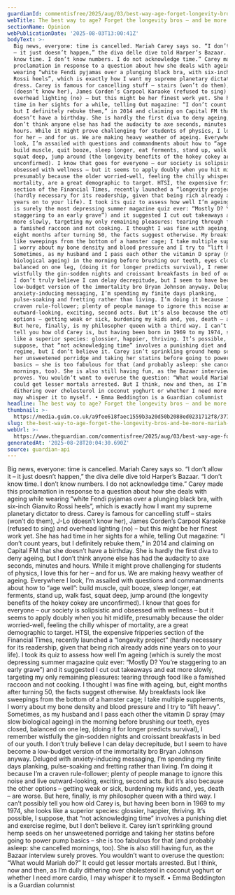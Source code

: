 ```yaml
---
guardianId: commentisfree/2025/aug/03/best-way-age-forget-longevity-bros-mariah-carey
webTitle: The best way to age? Forget the longevity bros – and be more Mariah Carey
sectionName: Opinion
webPublicationDate: '2025-08-03T13:00:41Z'
bodyText: >-
  Big news, everyone: time is cancelled. Mariah Carey says so. “I don’t allow it
  – it just doesn’t happen,” the diva delle dive told Harper’s Bazaar. “I don’t
  know time. I don’t know numbers. I do not acknowledge time.” Carey made this
  proclamation in response to a question about how she deals with ageing while
  wearing “white Fendi pyjamas over a plunging black bra, with six-inch Gianvito
  Rossi heels”, which is exactly how I want my supreme planetary dictator to
  dress. Carey is famous for cancelling stuff – stairs (won’t do them), J-Lo
  (doesn’t know her), James Corden’s Carpool Karaoke (refused to sing) and
  overhead lighting (no) – but this might be her finest work yet. She has had
  time in her sights for a while, telling Out magazine: “I don’t count years,
  but I definitely rebuke them,” in 2014 and claiming on Capital FM that she
  doesn’t have a birthday. She is hardly the first diva to deny ageing, but I
  don’t think anyone else has had the audacity to axe seconds, minutes and
  hours. While it might prove challenging for students of physics, I love this
  for her – and for us. We are making heavy weather of ageing. Everywhere I
  look, I’m assailed with questions and commandments about how to “age well”:
  build muscle, quit booze, sleep longer, eat ferments, stand up, walk fast,
  squat deep, jump around (the longevity benefits of the hokey cokey are
  unconfirmed). I know that goes for everyone – our society is solipsistic and
  obsessed with wellness – but it seems to apply doubly when you hit midlife,
  presumably because the older worried-well, feeling the chilly whisper of
  mortality, are a great demographic to target. HTSI, the expensive fripperies
  section of the Financial Times, recently launched a “longevity project”
  (hardly necessary for its readership, given that being rich already adds nine
  years on to your life). I took its quiz to assess how well I’m ageing (which
  is surely the most depressing summer magazine quiz ever: “Mostly D? You’re
  staggering to an early grave”) and it suggested I cut out takeaways and eat
  more slowly, targeting my only remaining pleasures: tearing through food like
  a famished raccoon and not cooking. I thought I was fine with ageing, but,
  eight months after turning 50, the facts suggest otherwise. My breakfasts look
  like sweepings from the bottom of a hamster cage; I take multiple supplements,
  I worry about my bone density and blood pressure and I try to “lift heavy”.
  Sometimes, as my husband and I pass each other the vitamin D spray (may slow
  biological ageing) in the morning before brushing our teeth, eyes closed,
  balanced on one leg, (doing it for longer predicts survival), I remember
  wistfully the gin-sodden nights and croissant breakfasts in bed of our youth.
  I don’t truly believe I can delay decrepitude, but I seem to have become a
  low-budget version of the immortality bro Bryan Johnson anyway. Deluged with
  anxiety-inducing messaging, I’m spending my finite days planking,
  pulse-soaking and fretting rather than living. I’m doing it because I’m a
  craven rule-follower; plenty of people manage to ignore this noise and live
  outward-looking, exciting, second acts. But it’s also because the other
  options – getting weak or sick, burdening my kids and, yes, death – are worse.
  But here, finally, is my philosopher queen with a third way. I can’t possibly
  tell you how old Carey is, but having been born in 1969 to my 1974, she looks
  like a superior species: glossier, happier, thriving. It’s possible, I
  suppose, that “not acknowledging time” involves a punishing diet and exercise
  regime, but I don’t believe it. Carey isn’t sprinkling ground hemp seeds on
  her unsweetened porridge and taking her statins before going to power pump
  basics – she is too fabulous for that (and probably asleep: she cancelled
  mornings, too). She is also still having fun, as the Bazaar interview surely
  proves. You wouldn’t want to overuse the question: “What would Mariah do?” It
  could get lesser mortals arrested. But I think, now and then, as I’m dully
  dithering over cholesterol in coconut yoghurt or whether I need more cardio, I
  may whisper it to myself. • Emma Beddington is a Guardian columnist
headline: The best way to age? Forget the longevity bros – and be more Mariah Carey
thumbnail: >-
  https://media.guim.co.uk/a9fee618faec1559b3a20d50b2088ed0231712f8/377_0_2623_2098/500.jpg
slug: the-best-way-to-age-forget-the-longevity-bros-and-be-more-mariah-carey
webUrl: >-
  https://www.theguardian.com/commentisfree/2025/aug/03/best-way-age-forget-longevity-bros-mariah-carey
generatedAt: '2025-08-28T20:04:30.690Z'
source: guardian-api
---
```

Big news, everyone: time is cancelled. Mariah Carey says so. “I don’t allow it – it just doesn’t happen,” the diva delle dive told Harper’s Bazaar. “I don’t know time. I don’t know numbers. I do not acknowledge time.” Carey made this proclamation in response to a question about how she deals with ageing while wearing “white Fendi pyjamas over a plunging black bra, with six-inch Gianvito Rossi heels”, which is exactly how I want my supreme planetary dictator to dress. Carey is famous for cancelling stuff – stairs (won’t do them), J-Lo (doesn’t know her), James Corden’s Carpool Karaoke (refused to sing) and overhead lighting (no) – but this might be her finest work yet. She has had time in her sights for a while, telling Out magazine: “I don’t count years, but I definitely rebuke them,” in 2014 and claiming on Capital FM that she doesn’t have a birthday. She is hardly the first diva to deny ageing, but I don’t think anyone else has had the audacity to axe seconds, minutes and hours. While it might prove challenging for students of physics, I love this for her – and for us. We are making heavy weather of ageing. Everywhere I look, I’m assailed with questions and commandments about how to “age well”: build muscle, quit booze, sleep longer, eat ferments, stand up, walk fast, squat deep, jump around (the longevity benefits of the hokey cokey are unconfirmed). I know that goes for everyone – our society is solipsistic and obsessed with wellness – but it seems to apply doubly when you hit midlife, presumably because the older worried-well, feeling the chilly whisper of mortality, are a great demographic to target. HTSI, the expensive fripperies section of the Financial Times, recently launched a “longevity project” (hardly necessary for its readership, given that being rich already adds nine years on to your life). I took its quiz to assess how well I’m ageing (which is surely the most depressing summer magazine quiz ever: “Mostly D? You’re staggering to an early grave”) and it suggested I cut out takeaways and eat more slowly, targeting my only remaining pleasures: tearing through food like a famished raccoon and not cooking. I thought I was fine with ageing, but, eight months after turning 50, the facts suggest otherwise. My breakfasts look like sweepings from the bottom of a hamster cage; I take multiple supplements, I worry about my bone density and blood pressure and I try to “lift heavy”. Sometimes, as my husband and I pass each other the vitamin D spray (may slow biological ageing) in the morning before brushing our teeth, eyes closed, balanced on one leg, (doing it for longer predicts survival), I remember wistfully the gin-sodden nights and croissant breakfasts in bed of our youth. I don’t truly believe I can delay decrepitude, but I seem to have become a low-budget version of the immortality bro Bryan Johnson anyway. Deluged with anxiety-inducing messaging, I’m spending my finite days planking, pulse-soaking and fretting rather than living. I’m doing it because I’m a craven rule-follower; plenty of people manage to ignore this noise and live outward-looking, exciting, second acts. But it’s also because the other options – getting weak or sick, burdening my kids and, yes, death – are worse. But here, finally, is my philosopher queen with a third way. I can’t possibly tell you how old Carey is, but having been born in 1969 to my 1974, she looks like a superior species: glossier, happier, thriving. It’s possible, I suppose, that “not acknowledging time” involves a punishing diet and exercise regime, but I don’t believe it. Carey isn’t sprinkling ground hemp seeds on her unsweetened porridge and taking her statins before going to power pump basics – she is too fabulous for that (and probably asleep: she cancelled mornings, too). She is also still having fun, as the Bazaar interview surely proves. You wouldn’t want to overuse the question: “What would Mariah do?” It could get lesser mortals arrested. But I think, now and then, as I’m dully dithering over cholesterol in coconut yoghurt or whether I need more cardio, I may whisper it to myself. • Emma Beddington is a Guardian columnist
